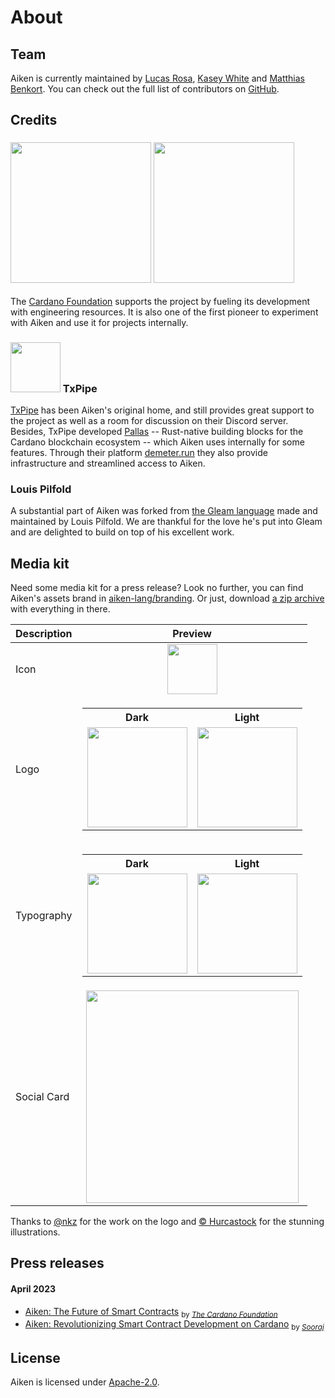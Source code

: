 ---
---

<style>{`
html.dark img.light {
  display: none;
}
html.light img.dark {
  display: none;
}
h3 {
  display: flex;
  align-items: center;
}
h3 > img {
  margin-right: 1rem;
}
`}</style>

# About

## Team

Aiken is currently maintained by [Lucas Rosa](https://github.com/rvcas), [Kasey White](https://github.com/MicroProofs) and [Matthias Benkort](https://github.com/KtorZ). You can check out the full list of contributors on [GitHub](https://github.com/aiken-lang/aiken/graphs/contributors).

## Credits

### <img src="https://raw.githubusercontent.com/aiken-lang/.github/main/.github/CF-Logo-Full-Blue_1500px.png"  width="225" class="light" /> <img src="https://raw.githubusercontent.com/aiken-lang/.github/main/.github/CF-Logo-Full-White_1500px.png" width="225" class="dark" />

The [Cardano Foundation](https://cardanofoundation.org/) supports the project by fueling its development with engineering resources. It is also one of the first pioneer to experiment with Aiken and use it for projects internally.

### <img src="https://txpipe.io/images/logos/txpipe.svg" width="80" /> TxPipe

[TxPipe](https://txpipe.io/) has been Aiken's original home, and still provides great support to the project as well as a room for discussion on their Discord server. Besides, TxPipe developed [Pallas](https://github.com/txpipe/pallas) -- Rust-native building blocks for the Cardano blockchain ecosystem -- which Aiken uses internally for some features. Through their platform [demeter.run](https://demeter.run/) they also provide infrastructure and streamlined access to Aiken.

### Louis Pilfold

A substantial part of Aiken was forked from [the Gleam language](https://gleam.run/) made and maintained by Louis Pilfold. We are thankful for the love he's put into Gleam and are delighted to build on top of his excellent work.

## Media kit

Need some media kit for a press release? Look no further, you can find Aiken's assets brand in [aiken-lang/branding](https://github.com/aiken-lang/branding). Or just, download [a zip archive](https://github.com/aiken-lang/branding/archive/refs/heads/main.zip) with everything in there.

Description | Preview
---         | :---:
Icon        | <img src="https://raw.githubusercontent.com/aiken-lang/branding/main/assets/icon.png" loading="lazy" width="80" />
Logo        | <table> <tr> <th>Dark</th> <th>Light</th> </tr> <tr> <td><img src="https://raw.githubusercontent.com/aiken-lang/branding/main/assets/logo-dark.png"  loading="lazy" width="160" /></td> <td><img src="https://raw.githubusercontent.com/aiken-lang/branding/main/assets/logo-light.png" loading="lazy" width="160" /></td> </tr> </table>
Typography  | <table> <tr> <th>Dark</th> <th>Light</th> </tr> <tr> <td><img src="https://raw.githubusercontent.com/aiken-lang/branding/main/assets/aiken-typo8k-dark.png" loading="lazy" width="160" /></td> <td><img src="https://raw.githubusercontent.com/aiken-lang/branding/main/assets/aiken-typo8k.png" loading="lazy" width="160" /></td> </tr> </table>
Social Card | <img src="/open-graph.png" loading="lazy" width="340" />

Thanks to [@nkz](https://twitter.com/nkzthecreator) for the work on the logo and [© Hurcastock](https://www.hurcastock.com) for the stunning illustrations.

## Press releases

#### April 2023

- [Aiken: The Future of Smart Contracts](https://cardanofoundation.org/en/news/aiken-the-future-of-smart-contracts/) <sub>by _[The Cardano Foundation](https://twitter.com/Cardano_CF)_</sub>
- [Aiken: Revolutionizing Smart Contract Development on Cardano](https://adapulse.io/aiken-revolutionizing-smart-contract-development-on-cardano/) <sub>by _[Sooraj](https://twitter.com/SoorajKSaju)_</sub>

## License

Aiken is licensed under [Apache-2.0](https://github.com/aiken-lang/aiken/blob/main/LICENSE).
